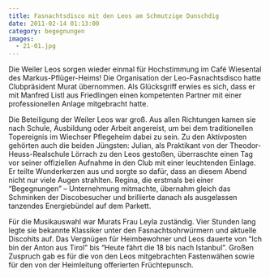 ```yaml
---
title: Fasnachtsdisco mit den Leos am Schmutzige Dunschdig
date: 2011-02-14 01:13:00
category: begegnungen
images:
  - 21-01.jpg
---
```


Die Weiler Leos sorgen wieder einmal für Hochstimmung im Café Wiesental des Markus-Pflüger-Heims! Die Organisation der Leo-Fasnachtsdisco hatte Clubpräsident Murat übernommen. Als Glücksgriff erwies es sich, dass er mit Manfred Listl aus Friedlingen einen kompetenten Partner mit einer professionellen Anlage mitgebracht hatte.

Die Beteiligung der Weiler Leos war groß. Aus allen Richtungen kamen sie nach Schule, Ausbildung oder Arbeit angereist, um bei dem traditionellen Topereignis im Wiechser Pflegeheim dabei zu sein. Zu den Aktivposten gehörten auch die beiden Jüngsten: Julian, als Praktikant von der Theodor-Heuss-Realschule Lörrach zu den Leos gestoßen, überraschte einen Tag vor seiner offiziellen Aufnahme in den Club mit einer leuchtenden Einlage. Er teilte Wunderkerzen aus und sorgte so dafür, dass an diesem Abend nicht nur viele Augen strahlten. Regina, die erstmals bei einer “Begegnungen” – Unternehmung mitmachte, übernahm gleich das Schminken der Discobesucher und brillierte danach als ausgelassen tanzendes Energiebündel auf dem Parkett.

Für die Musikauswahl war Murats Frau Leyla zuständig. Vier Stunden lang legte sie bekannte Klassiker unter den Fasnachtsohrwürmern und aktuelle Discohits auf. Das Vergnügen für Heimbewohner und Leos dauerte von “Ich bin der Anton aus Tirol” bis “Heute fährt die 18 bis nach Istanbul”.
Großen Zuspruch gab es für die von den Leos mitgebrachten Fastenwähen sowie für den von der Heimleitung offerierten Früchtepunsch.
